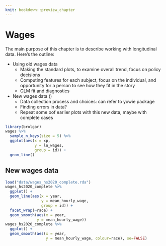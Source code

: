 ```yaml
---
knit: bookdown::preview_chapter
---
```


# Wages

The main purpose of this chapter is to describe working with longitudinal data. Here's the outline:

- Using old wages data
    - Making the standard plots, to examine overall trend, focus on policy decisions
    - Computing features for each subject, focus on the individual, and opportunity for a person to see how they fit  in the story
    - GLM  fit and diagnostics

- New wages data ()
    - Data collection process and choices: can refer to yowie package
    - Finding errors in data?
    - Repeat some oof earlier plots with this new data, maybe with complete cases

```r
library(brolgar)
wages %>%
  sample_n_keys(size = 5) %>%
  ggplot(aes(x = xp,
             y = ln_wages,
             group = id)) + 
  geom_line()
```

## New  wages data

```r
load("data/wages_hs2020_complete.rda")
wages_hs2020_complete %>%
  ggplot() +
  geom_line(aes(x = year,
                y = mean_hourly_wage,
                group = id)) +
  facet_wrap(~race) +
  geom_smooth(aes(x = year,
              y = mean_hourly_wage))
wages_hs2020_complete %>%
  ggplot() +
  geom_smooth(aes(x = year,
                  y = mean_hourly_wage, colour=race), se=FALSE)
```